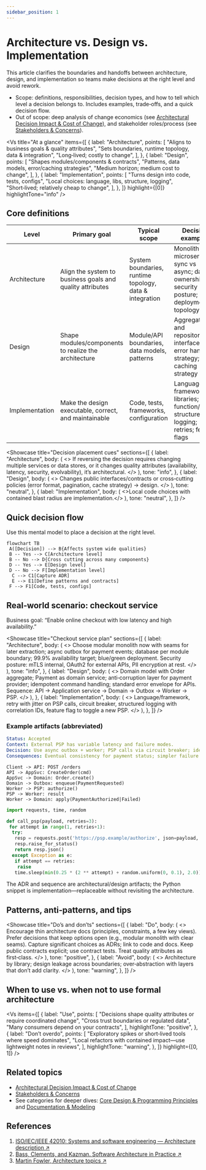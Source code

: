 ```yaml
---
sidebar_position: 1
---
```



# Architecture vs. Design vs. Implementation

This article clarifies the boundaries and handoffs between architecture, design, and implementation so teams make decisions at the right level and avoid rework.

- Scope: definitions, responsibilities, decision types, and how to tell which level a decision belongs to. Includes examples, trade‑offs, and a quick decision flow.
- Out of scope: deep analysis of change economics (see [Architectural Decision Impact & Cost of Change](./architectural-decision-impact-and-cost-of-change)), and stakeholder roles/process (see [Stakeholders & Concerns](./stakeholders-and-concerns)).

<Vs
  title="At a glance"
  items={[
    {
      label: "Architecture",
      points: [
        "Aligns to business goals & quality attributes",
        "Sets boundaries, runtime topology, data & integration",
        "Long‑lived; costly to change",
      ],
    },
    {
      label: "Design",
      points: [
        "Shapes modules/components & contracts",
        "Patterns, data models, error/caching strategies",
        "Medium horizon; medium cost to change",
      ],
    },
    {
      label: "Implementation",
      points: [
        "Turns design into code, tests, configs",
        "Local choices: language, libs, structure, logging",
        "Short‑lived; relatively cheap to change",
      ],
    },
  ]}
  highlight={[0]}
  highlightTone="info"
/>

## Core definitions

| Level          | Primary goal                                              | Typical scope                                           | Decision examples                                                                               | Time horizon | Cost of change | Common artifacts                                         |
| -------------- | --------------------------------------------------------- | ------------------------------------------------------- | ----------------------------------------------------------------------------------------------- | ------------ | -------------- | -------------------------------------------------------- |
| Architecture   | Align the system to business goals and quality attributes | System boundaries, runtime topology, data & integration | Monolith vs microservices; sync vs async; data ownership; security posture; deployment topology | Long‑lived   | High           | Architecture principles, views/diagrams, ADRs            |
| Design         | Shape modules/components to realize the architecture      | Module/API boundaries, data models, patterns            | Aggregates and repositories; interfaces; error handling strategy; caching strategy              | Medium       | Medium         | UML/C4 component views, API contracts, sequence diagrams |
| Implementation | Make the design executable, correct, and maintainable     | Code, tests, frameworks, configuration                  | Language, framework, libraries; function/class structure; logging; retries; feature flags       | Short        | Low            | Source code, tests, configs                              |

<Showcase
  title="Decision placement cues"
  sections={[
    {
      label: "Architecture",
      body: (
        <>
          If reversing the decision requires changing multiple services or data
          stores, or it changes quality attributes (availability, latency,
          security, evolvability), it’s architectural.
        </>
      ),
      tone: "info",
    },
    {
      label: "Design",
      body: (
        <>
          Changes public interfaces/contracts or cross‑cutting policies (error
          format, pagination, cache strategy) → design.
        </>
      ),
      tone: "neutral",
    },
    {
      label: "Implementation",
      body: (
        <>Local code choices with contained blast radius are implementation.</>
      ),
      tone: "neutral",
    },
  ]}
/>

## Quick decision flow

Use this mental model to place a decision at the right level.

```mermaid
flowchart TB
 A([Decision]) --> B{Affects system wide qualities}
 B -- Yes --> C[Architecture level]
 B -- No --> D{Cross cutting across many components}
 D -- Yes --> E[Design level]
 D -- No --> F[Implementation level]
  C --> C1[Capture ADR]
  E --> E1[Define patterns and contracts]
 F --> F1[Code, tests, configs]
```

## Real‑world scenario: checkout service

Business goal: “Enable online checkout with low latency and high availability.”

<Showcase
  title="Checkout service plan"
  sections={[
    {
      label: "Architecture",
      body: (
        <>
          Choose modular monolith now with seams for later extraction; async
          outbox for payment events; database per module boundary; 99.9%
          availability target; blue/green deployment. Security posture: mTLS
          internal, OAuth2 for external APIs, PII encryption at rest.
        </>
      ),
      tone: "info",
    },
    {
      label: "Design",
      body: (
        <>
          Domain model with Order aggregate; Payment as domain service;
          anti‑corruption layer for payment provider; idempotent command
          handling; standard error envelope for APIs. Sequence: API →
          Application service → Domain → Outbox → Worker → PSP.
        </>
      ),
    },
    {
      label: "Implementation",
      body: (
        <>
          Language/framework, retry with jitter on PSP calls, circuit breaker,
          structured logging with correlation IDs, feature flag to toggle a new
          PSP.
        </>
      ),
    },
  ]}
/>

### Example artifacts (abbreviated)

```yaml title="adr-0005-payment-integration.md (excerpt)" showLineNumbers
Status: Accepted
Context: External PSP has variable latency and failure modes.
Decision: Use async outbox + worker; PSP calls via circuit breaker; idempotency keys.
Consequences: Eventual consistency for payment status; simpler failure isolation.
```

```plaintext title="order-sequence.plain (simplified sequence)" showLineNumbers
Client -> API: POST /orders
API -> AppSvc: CreateOrder(cmd)
AppSvc -> Domain: Order.create()
Domain -> Outbox: enqueue(PaymentRequested)
Worker -> PSP: authorize()
PSP -> Worker: result
Worker -> Domain: apply(PaymentAuthorized|Failed)
```

```python title="payment_client.py (implementation detail)" showLineNumbers
import requests, time, random

def call_psp(payload, retries=3):
 for attempt in range(1, retries+1):
  try:
   resp = requests.post('https://psp.example/authorize', json=payload, timeout=2)
   resp.raise_for_status()
   return resp.json()
  except Exception as e:
   if attempt == retries:
    raise
   time.sleep(min(0.25 * (2 ** attempt) + random.uniform(0, 0.1), 2.0))
```

The ADR and sequence are architectural/design artifacts; the Python snippet is implementation—replaceable without revisiting the architecture.

## Patterns, anti‑patterns, and tips

<Showcase
  title="Do’s and don’ts"
  sections={[
    {
      label: "Do",
      body: (
        <>
          Encourage thin architecture docs (principles, constraints, a few key
          views). Prefer decisions that keep options open (e.g., modular
          monolith with clear seams). Capture significant choices as ADRs; link
          to code and docs. Keep public contracts explicit; use contract tests.
          Treat quality attributes as first‑class.
        </>
      ),
      tone: "positive",
    },
    {
      label: "Avoid",
      body: (
        <>
          Architecture by library; design leakage across boundaries;
          over‑abstraction with layers that don’t add clarity.
        </>
      ),
      tone: "warning",
    },
  ]}
/>

## When to use vs. when not to use formal architecture

<Vs
  items={[
    {
      label: "Use",
      points: [
        "Decisions shape quality attributes or require coordinated change",
        "Cross trust boundaries or regulated data",
        "Many consumers depend on your contracts",
      ],
      highlightTone: "positive",
    },
    {
      label: "Don’t overdo",
      points: [
        "Exploratory spikes or short‑lived tools where speed dominates",
        "Local refactors with contained impact—use lightweight notes in reviews",
      ],
      highlightTone: "warning",
    },
  ]}
  highlight={[0, 1]}
/>

## Related topics

- [Architectural Decision Impact & Cost of Change](./architectural-decision-impact-and-cost-of-change)
- [Stakeholders & Concerns](./stakeholders-and-concerns)
- See categories for deeper dives: [Core Design & Programming Principles](../../core-design-and-programming-principles/) and [Documentation & Modeling](../../documentation-and-modeling/)

## References

1. [ISO/IEC/IEEE 42010: Systems and software engineering — Architecture description ↗️](https://www.iso.org/standard/74393.html)
2. [Bass, Clements, and Kazman. Software Architecture in Practice ↗️](https://dl.acm.org/doi/10.5555/869077)
3. [Martin Fowler, Architecture topics ↗️](https://martinfowler.com/architecture/)
